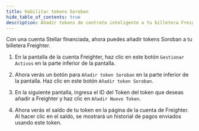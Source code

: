 ```yaml
---
title: Habilitar tokens Soroban
hide_table_of_contents: true
description: Añadir tokens de contrato inteligente a tu billetera Freighter
---
```


Con una cuenta Stellar financiada, ahora puedes añadir tokens Soroban a tu billetera Freighter.

1. En la pantalla de la cuenta Freighter, haz clic en este botón `Gestionar Activos` en la parte inferior de la pantalla.

2. Ahora verás un botón para `Añadir token Soroban` en la parte inferior de la pantalla. Haz clic en este botón `Añadir token Soroban`.

3. En la siguiente pantalla, ingresa el ID del Token del token que deseas añadir a Freighter y haz clic en `Añadir Nuevo Token`.

4. Ahora verás el saldo de tu token en la página de la cuenta de Freighter. Al hacer clic en el saldo, se mostrará un historial de pagos enviados usando este token.
